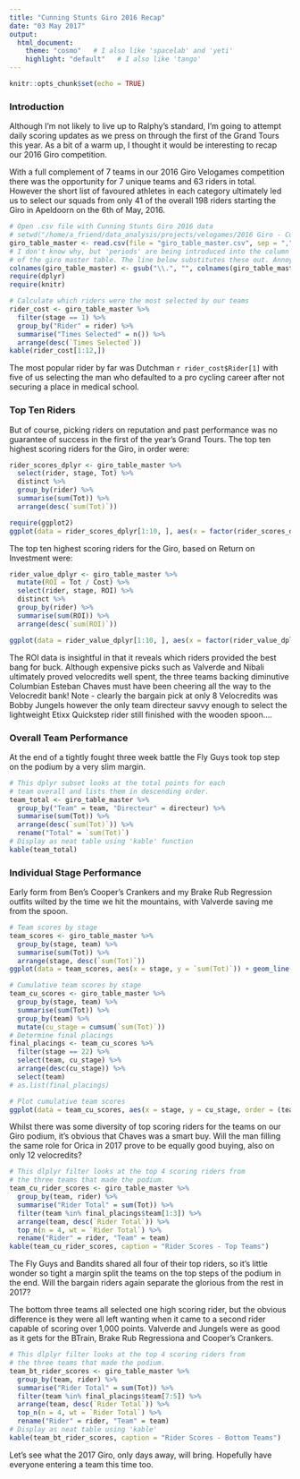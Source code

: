 ```yaml
---
title: "Cunning Stunts Giro 2016 Recap"
date: "03 May 2017"
output: 
  html_document:
    theme: "cosmo"   # I also like 'spacelab' and 'yeti'
    highlight: "default"   # I also like 'tango'
---
```


```r
knitr::opts_chunk$set(echo = TRUE)
```

### Introduction

Although I'm not likely to live up to Ralphy's standard, I'm going to attempt daily scoring updates as we press on through the first of the Grand Tours this year. As a bit of a warm up, I thought it would be interesting to recap our 2016 Giro competition.

With a full complement of 7 teams in our 2016 Giro Velogames competition there was the opportunity for 7 unique teams and 63 riders in total. However the short list of favoured athletes in each category ultimately led us to select our squads from only 41 of the overall 198 riders starting the Giro in Apeldoorn on the 6th of May, 2016.

```r

# Open .csv file with Cunning Stunts Giro 2016 data
# setwd("/home/a_friend/data_analysis/projects/velogames/2016 Giro - Cunning Stunts/")
giro_table_master <- read.csv(file = "giro_table_master.csv", sep = ",")
# I don't know why, but 'periods' are being introduced into the column names
# of the giro master table. The line below substitutes these out. Annoying!
colnames(giro_table_master) <- gsub("\\.", "", colnames(giro_table_master))
require(dplyr)
require(knitr)

# Calculate which riders were the most selected by our teams
rider_cost <- giro_table_master %>% 
  filter(stage == 1) %>% 
  group_by("Rider" = rider) %>% 
  summarise("Times Selected" = n()) %>% 
  arrange(desc(`Times Selected`))
kable(rider_cost[1:12,])

```

The most popular rider by far was Dutchman `r rider_cost$Rider[1]` with five of us selecting the man who defaulted to a pro cycling career after not securing a place in medical school.

### Top Ten Riders

But of course, picking riders on reputation and past performance was no guarantee of success in the first of the year's Grand Tours. The top ten highest scoring riders for the Giro, in order were:

```r

rider_scores_dplyr <- giro_table_master %>% 
  select(rider, stage, Tot) %>% 
  distinct %>% 
  group_by(rider) %>% 
  summarise(sum(Tot)) %>% 
  arrange(desc(`sum(Tot)`))

require(ggplot2)
ggplot(data = rider_scores_dplyr[1:10, ], aes(x = factor(rider_scores_dplyr$rider[1:10]), y = rider_scores_dplyr$`sum(Tot)`[1:10])) + geom_bar(stat = "identity", fill = "pink") + scale_x_discrete(limits = rider_scores_dplyr$rider[1:10]) + xlab("Rider") + ylab("Score") + theme(axis.text.x = element_text(angle = 60, hjust = 1))


```


The top ten highest scoring riders for the Giro, based on Return on Investment were:

``` r
rider_value_dplyr <- giro_table_master %>% 
  mutate(ROI = Tot / Cost) %>% 
  select(rider, stage, ROI) %>% 
  distinct %>% 
  group_by(rider) %>% 
  summarise(sum(ROI)) %>% 
  arrange(desc(`sum(ROI)`))

ggplot(data = rider_value_dplyr[1:10, ], aes(x = factor(rider_value_dplyr$rider[1:10]), y = rider_value_dplyr$`sum(ROI)`[1:10])) + geom_bar(stat = "identity", fill = "blue") + scale_x_discrete(limits = rider_value_dplyr$rider[1:10]) + xlab("Rider") + ylab("ROI") + theme(axis.text.x = element_text(angle = 60, hjust = 1))

```

The ROI data is insightful in that it reveals which riders provided the best bang for buck. Although expensive picks such as Valverde and Nibali ultimately proved velocredits well spent, the three teams backing diminutive Columbian Esteban Chaves must have been cheering all the way to the Velocredit bank! Note - clearly the bargain pick at only 8 Velocredits was Bobby Jungels however the only team directeur savvy enough to select the lightweight Etixx Quickstep rider still finished with the wooden spoon....


### Overall Team Performance

At the end of a tightly fought three week battle the Fly Guys took top step on the podium by a very slim margin.

``` r
# This dplyr subset looks at the total points for each
# team overall and lists them in descending order.
team_total <- giro_table_master %>% 
  group_by("Team" = team, "Directeur" = directeur) %>% 
  summarise(sum(Tot)) %>% 
  arrange(desc(`sum(Tot)`)) %>% 
  rename("Total" = `sum(Tot)`)
# Display as neat table using 'kable' function
kable(team_total)

```


### Individual Stage Performance

Early form from Ben's Cooper's Crankers and my Brake Rub Regression outfits wilted by the time we hit the mountains, with Valverde saving me from the spoon. 

``` r

# Team scores by stage
team_scores <- giro_table_master %>% 
  group_by(stage, team) %>% 
  summarise(sum(Tot)) %>% 
  arrange(stage, desc(`sum(Tot)`))
ggplot(data = team_scores, aes(x = stage, y = `sum(Tot)`)) + geom_line(aes(colour = team), size = 1.2) + labs(title ="Stage Score", x = "Stage", y = "Points") + theme(legend.position = "bottom")

# Cumulative team scores by stage
team_cu_scores <- giro_table_master %>% 
  group_by(stage, team) %>% 
  summarise(sum(Tot)) %>% 
  group_by(team) %>%
  mutate(cu_stage = cumsum(`sum(Tot)`))
# Determine final placings
final_placings <- team_cu_scores %>%
  filter(stage == 22) %>%
  select(team, cu_stage) %>%
  arrange(desc(cu_stage)) %>%
  select(team)
# as.list(final_placings)

# Plot cumulative team scores
ggplot(data = team_cu_scores, aes(x = stage, y = cu_stage, order = (team_cu_scores$team))) + geom_line(aes(colour = team), size = 1.2) + labs(title ="Cumulative Score", x = "Stage", y = "Points") + theme(legend.position = "bottom")

```

Whilst there was some diversity of top scoring riders for the teams on our Giro podium, it's obvious that Chaves was a smart buy. Will the man filling the same role for Orica in 2017 prove to be equally good buying, also on only 12 velocredits?

``` r
# This dlplyr filter looks at the top 4 scoring riders from
# the three teams that made the podium.
team_cu_rider_scores <- giro_table_master %>% 
  group_by(team, rider) %>% 
  summarise("Rider Total" = sum(Tot)) %>% 
  filter(team %in% final_placings$team[1:3]) %>% 
  arrange(team, desc(`Rider Total`)) %>% 
  top_n(n = 4, wt = `Rider Total`) %>% 
  rename("Rider" = rider, "Team" = team)
kable(team_cu_rider_scores, caption = "Rider Scores - Top Teams")

```

The Fly Guys and Bandits shared all four of their top riders, so it's little wonder so tight a margin split the teams on the top steps of the podium in the end. Will the bargain riders again separate the glorious from the rest in 2017? 

The bottom three teams all selected one high scoring rider, but the obvious difference is they were all left wanting when it came to a second rider capable of scoring over 1,000 points. Valverde and Jungels were as good as it gets for the BTrain, Brake Rub Regressiona and Cooper's Crankers.


``` r
# This dlplyr filter looks at the top 4 scoring riders from
# the three teams that made the podium.
team_bt_rider_scores <- giro_table_master %>% 
  group_by(team, rider) %>% 
  summarise("Rider Total" = sum(Tot)) %>% 
  filter(team %in% final_placings$team[7:5]) %>% 
  arrange(team, desc(`Rider Total`)) %>% 
  top_n(n = 4, wt = `Rider Total`) %>% 
  rename("Rider" = rider, "Team" = team)
# Display as neat table using 'kable'
kable(team_bt_rider_scores, caption = "Rider Scores - Bottom Teams")

````


Let's see what the 2017 Giro, only days away, will bring. Hopefully have everyone entering a team this time too.




